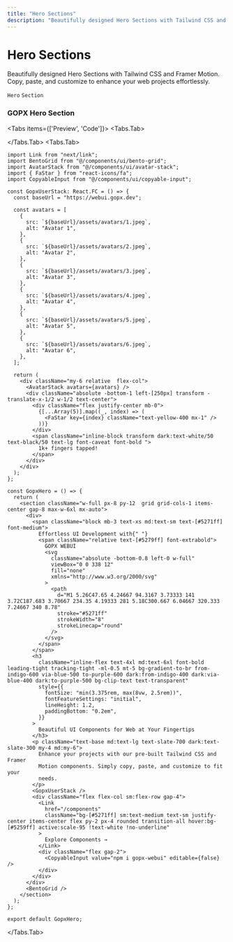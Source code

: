 ```yaml
---
title: "Hero Sections"
description: "Beautifully designed Hero Sections with Tailwind CSS and Framer Motion. Copy, paste, and customize to enhance your web projects effortlessly."
---
```



# Hero Sections

<p className="opacity-80 text-lg">Beautifully designed Hero Sections with Tailwind CSS and Framer Motion. Copy, paste, and customize to enhance your web projects effortlessly.</p>

`Hero` `Section`

### GOPX Hero Section

<Tabs items={['Preview', 'Code']}>
  <Tabs.Tab>
      <div className="w-full border-[1px] border-black/10 dark:border-white/10 p-4 rounded-lg">
        <GopxHero />
      </div>
  </Tabs.Tab>
  <Tabs.Tab>
```tsx filename="Hero.tsx" showLineNumbers
import Link from "next/link";
import BentoGrid from "@/components/ui/bento-grid";
import AvatarStack from "@/components/ui/avatar-stack";
import { FaStar } from "react-icons/fa";
import CopyableInput from "@/components/ui/copyable-input";

const GopxUserStack: React.FC = () => {
  const baseUrl = "https://webui.gopx.dev";

  const avatars = [
    {
      src: `${baseUrl}/assets/avatars/1.jpeg`,
      alt: "Avatar 1",
    },
    {
      src: `${baseUrl}/assets/avatars/2.jpeg`,
      alt: "Avatar 2",
    },
    {
      src: `${baseUrl}/assets/avatars/3.jpeg`,
      alt: "Avatar 3",
    },
    {
      src: `${baseUrl}/assets/avatars/4.jpeg`,
      alt: "Avatar 4",
    },
    {
      src: `${baseUrl}/assets/avatars/5.jpeg`,
      alt: "Avatar 5",
    },
    {
      src: `${baseUrl}/assets/avatars/6.jpeg`,
      alt: "Avatar 6",
    },
  ];

  return (
    <div className="my-6 relative  flex-col">
      <AvatarStack avatars={avatars} />
      <div className="absolute -bottom-1 left-[250px] transform -translate-x-1/2 w-1/2 text-center">
        <div className="flex justify-center mb-0">
          {[...Array(5)].map((_, index) => (
            <FaStar key={index} className="text-yellow-400 mx-1" />
          ))}
        </div>
        <span className="inline-block transform dark:text-white/50 text-black/50 text-lg font-caveat font-bold ">
          1k+ fingers tapped!
        </span>
      </div>
    </div>
  );
};

const GopxHero = () => {
  return (
    <section className="w-full px-8 py-12  grid grid-cols-1 items-center gap-8 max-w-6xl mx-auto">
      <div>
        <span className="block mb-3 text-xs md:text-sm text-[#5271ff] font-medium">
          Effortless UI Development with{" "}
          <span className="relative text-[#5279ff] font-extrabold">
            GOPX WEBUI
            <svg
              className="absolute -bottom-0.8 left-0 w-full"
              viewBox="0 0 338 12"
              fill="none"
              xmlns="http://www.w3.org/2000/svg"
            >
              <path
                d="M1 5.26C47.65 4.24667 94.3167 3.73333 141 3.72C187.683 3.70667 234.35 4.19333 281 5.18C300.667 6.04667 320.333 7.24667 340 8.78"
                stroke="#5271ff"
                strokeWidth="8"
                strokeLinecap="round"
              />
            </svg>
          </span>
        </span>
        <h3
          className="inline-flex text-4xl md:text-6xl font-bold leading-tight tracking-tight -ml-0.5 mt-5 bg-gradient-to-br from-indigo-600 via-blue-500 to-purple-600 dark:from-indigo-400 dark:via-blue-400 dark:to-purple-500 bg-clip-text text-transparent"
          style={{
            fontSize: "min(3.375rem, max(8vw, 2.5rem))",
            fontFeatureSettings: "initial",
            lineHeight: 1.2,
            paddingBottom: "0.2em",
          }}
        >
          Beautiful UI Components for Web at Your Fingertips
        </h3>
        <p className="text-base md:text-lg text-slate-700 dark:text-slate-300 my-4 md:my-6">
          Enhance your projects with our pre-built Tailwind CSS and Framer
          Motion components. Simply copy, paste, and customize to fit your
          needs.
        </p>
        <GopxUserStack />
        <div className="flex flex-col sm:flex-row gap-4">
          <Link
            href="/components"
            className="bg-[#5271ff] sm:text-medium text-sm justify-center items-center flex py-2 px-4 rounded transition-all hover:bg-[#5259ff] active:scale-95 !text-white !no-underline"
          >
            Explore Components →
          </Link>
          <div className="flex gap-2">
            <CopyableInput value="npm i gopx-webui" editable={false} />
          </div>
        </div>
      </div>
      <BentoGrid />
    </section>
  );
};

export default GopxHero;
```
  </Tabs.Tab>
</Tabs>
